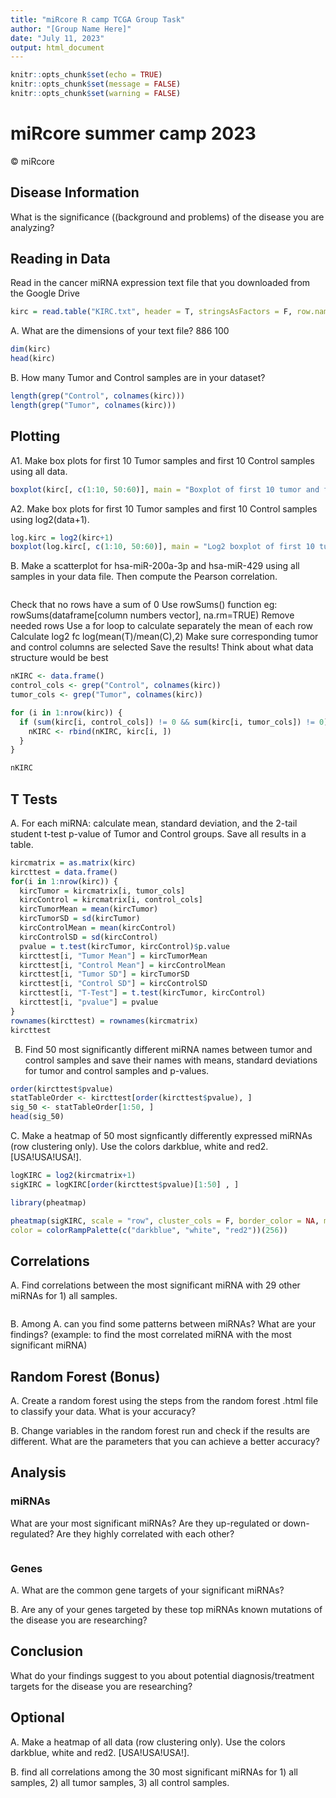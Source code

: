 ---
title: "miRcore R camp TCGA Group Task"
author: "[Group Name Here]"
date: "July 11, 2023"
output: html_document
---

```{r setup, include=FALSE}
knitr::opts_chunk$set(echo = TRUE)
knitr::opts_chunk$set(message = FALSE)
knitr::opts_chunk$set(warning = FALSE)

```

# miRcore summer camp 2023
© miRcore


## Disease Information

What is the significance ((background and problems) of the disease you are analyzing?



## Reading in Data

Read in the cancer miRNA expression text file that you downloaded from the Google Drive

```{r}

kirc = read.table("KIRC.txt", header = T, stringsAsFactors = F, row.names=1)
```


A. What are the dimensions of your text file?
886 100
```{r}

dim(kirc)
head(kirc)


```

B. How many Tumor and Control samples are in your dataset?

```{r}
length(grep("Control", colnames(kirc)))
length(grep("Tumor", colnames(kirc)))

```


## Plotting

A1. Make box plots for first 10 Tumor samples and first 10 Control samples using all data.

```{r}
boxplot(kirc[, c(1:10, 50:60)], main = "Boxplot of first 10 tumor and first 10 control")
```

A2. Make box plots for first 10 Tumor samples and first 10 Control samples using log2(data+1).

```{r}
log.kirc = log2(kirc+1)
boxplot(log.kirc[, c(1:10, 50:60)], main = "Log2 boxplot of first 10 tumor and first 10 control", xlab = "Sample", ylab = "Expression")
```


B. Make a scatterplot for hsa-miR-200a-3p and hsa-miR-429 using all
samples in your data file. Then compute the Pearson correlation.

```{r}


```

Check that no rows have a sum of 0 
Use rowSums() function 
eg: rowSums(dataframe[column numbers vector], na.rm=TRUE)
Remove needed rows 
Use a for loop to calculate separately the mean of each row
Calculate log2 fc
log(mean(T)/mean(C),2)
Make sure corresponding tumor and control columns are selected
Save the results!
Think about what data structure would be best
```{r}
nKIRC <- data.frame()
control_cols <- grep("Control", colnames(kirc))
tumor_cols <- grep("Tumor", colnames(kirc))

for (i in 1:nrow(kirc)) {
  if (sum(kirc[i, control_cols]) != 0 && sum(kirc[i, tumor_cols]) != 0) {
    nKIRC <- rbind(nKIRC, kirc[i, ])
  }
}

nKIRC
```

## T Tests


A. For each miRNA: calculate mean, standard deviation, and the 2-tail student t-test p-value of Tumor and Control groups. Save all results in a table.

```{r}
kircmatrix = as.matrix(kirc)
kircttest = data.frame()
for(i in 1:nrow(kirc)) {
  kircTumor = kircmatrix[i, tumor_cols]
  kircControl = kircmatrix[i, control_cols]
  kircTumorMean = mean(kircTumor)
  kircTumorSD = sd(kircTumor)
  kircControlMean = mean(kircControl)
  kircControlSD = sd(kircControl)
  pvalue = t.test(kircTumor, kircControl)$p.value
  kircttest[i, "Tumor Mean"] = kircTumorMean
  kircttest[i, "Control Mean"] = kircControlMean
  kircttest[i, "Tumor SD"] = kircTumorSD
  kircttest[i, "Control SD"] = kircControlSD
  kircttest[i, "T-Test"] = t.test(kircTumor, kircControl)
  kircttest[i, "pvalue"] = pvalue
}
rownames(kircttest) = rownames(kircmatrix)
kircttest

```



B.  Find 50 most significantly different miRNA names between tumor and control samples and save their names with means, standard deviations for tumor and control samples and p-values.

```{r}
order(kircttest$pvalue)
statTableOrder <- kircttest[order(kircttest$pvalue), ]
sig_50 <- statTableOrder[1:50, ]
head(sig_50)


```


C. Make a heatmap of 50 most signficantly differently expressed miRNAs (row clustering only). Use the colors darkblue,
white and red2. [USA!USA!USA!].

```{r}
logKIRC = log2(kircmatrix+1)
sigKIRC = logKIRC[order(kircttest$pvalue)[1:50] , ]

library(pheatmap)

pheatmap(sigKIRC, scale = "row", cluster_cols = F, border_color = NA, main = "Sig Expressions", cellwidth = 3, cellheight = 3,
color = colorRampPalette(c("darkblue", "white", "red2"))(256))
```

## Correlations

A. Find correlations between the most significant miRNA with 29 other miRNAs for 1) all samples.
```{r}

```


B. Among A. can you find some patterns between miRNAs? What are your findings? (example: to find the most correlated miRNA with the most significant miRNA)


## Random Forest (Bonus)

A. Create a random forest using the steps from the random forest .html file to classify your data. What is your accuracy?


B. Change variables in the random forest run and check if the results are different. What are the parameters that you can achieve a better accuracy?


## Analysis

### miRNAs


What are your most significant miRNAs? Are they up-regulated or down-regulated? Are they highly correlated with each other?

```{r}

```


### Genes

A. What are the common gene targets of your significant miRNAs?


B. Are any of your genes targeted by these top miRNAs known mutations of the disease you are researching?


## Conclusion

What do your findings suggest to you about potential diagnosis/treatment targets for the disease you are researching?



## Optional


A. Make a heatmap of all data (row clustering only). Use the colors darkblue, white and red2. [USA!USA!USA!].


B. find all correlations among the 30 most significant miRNAs for
1) all samples, 2) all tumor samples, 3) all control samples.
